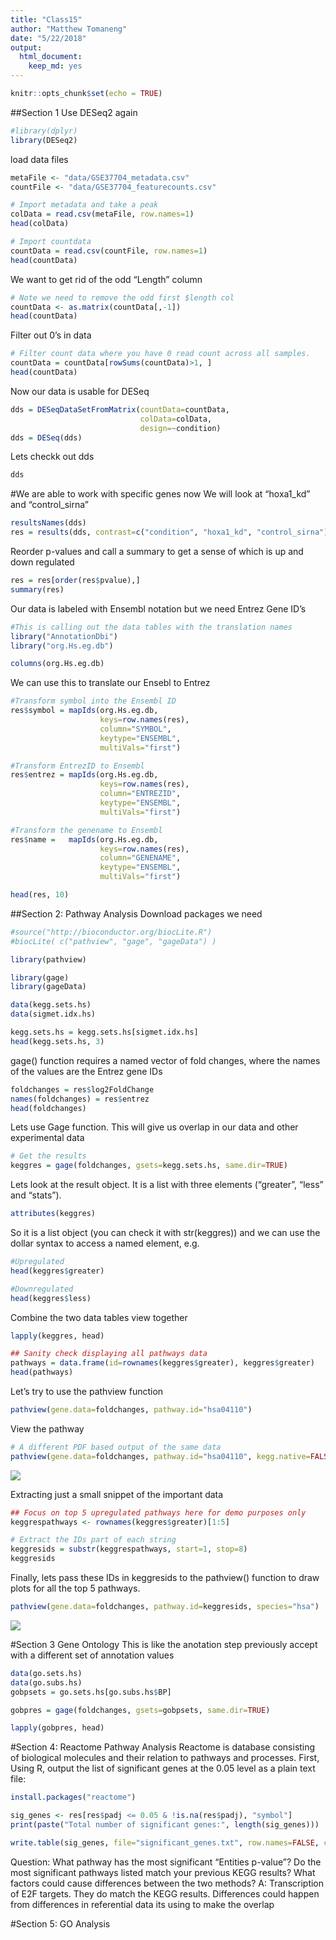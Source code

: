 ```yaml
---
title: "Class15"
author: "Matthew Tomaneng"
date: "5/22/2018"
output: 
  html_document: 
    keep_md: yes
---
```


```r
knitr::opts_chunk$set(echo = TRUE)
```
##Section 1
Use DESeq2 again

```r
#library(dplyr)
library(DESeq2)
```

load data files
```r
metaFile <- "data/GSE37704_metadata.csv"
countFile <- "data/GSE37704_featurecounts.csv"

# Import metadata and take a peak
colData = read.csv(metaFile, row.names=1)
head(colData)
```

```r
# Import countdata
countData = read.csv(countFile, row.names=1)
head(countData)
```

We want to get rid of the odd "Length" column
```r
# Note we need to remove the odd first $length col
countData <- as.matrix(countData[,-1])
head(countData)
```

Filter out 0's in data
```r
# Filter count data where you have 0 read count across all samples.
countData = countData[rowSums(countData)>1, ]
head(countData)
```

Now our data is usable for DESeq
```r
dds = DESeqDataSetFromMatrix(countData=countData,
                             colData=colData,
                             design=~condition)
dds = DESeq(dds)
```

Lets checkk out dds
```r
dds
```

#We are able to work with specific genes now
We will look at “hoxa1_kd” and “control_sirna”
```r
resultsNames(dds)
res = results(dds, contrast=c("condition", "hoxa1_kd", "control_sirna"))
```

Reorder p-values and call a summary to get a sense of which is up and down regulated
```r
res = res[order(res$pvalue),]
summary(res)
```

Our data is labeled with Ensembl notation but we need Entrez Gene ID's
```r
#This is calling out the data tables with the translation names
library("AnnotationDbi")
library("org.Hs.eg.db")

columns(org.Hs.eg.db)
```

We can use this to translate our Ensebl to Entrez
```r
#Transform symbol into the Ensembl ID
res$symbol = mapIds(org.Hs.eg.db,
                    keys=row.names(res), 
                    column="SYMBOL",
                    keytype="ENSEMBL",
                    multiVals="first")

#Transform EntrezID to Ensembl
res$entrez = mapIds(org.Hs.eg.db,
                    keys=row.names(res), 
                    column="ENTREZID",
                    keytype="ENSEMBL",
                    multiVals="first")

#Transform the genename to Ensembl
res$name =   mapIds(org.Hs.eg.db,
                    keys=row.names(res), 
                    column="GENENAME",
                    keytype="ENSEMBL",
                    multiVals="first")

head(res, 10)
```

##Section 2: Pathway Analysis
Download packages we need
```r
#source("http://bioconductor.org/biocLite.R")
#biocLite( c("pathview", "gage", "gageData") )
```

```r
library(pathview)
```

```r
library(gage)
library(gageData)

data(kegg.sets.hs)
data(sigmet.idx.hs)

kegg.sets.hs = kegg.sets.hs[sigmet.idx.hs]
head(kegg.sets.hs, 3)
```

gage() function requires a named vector of fold changes, where the names of the values are the Entrez gene IDs
```r
foldchanges = res$log2FoldChange
names(foldchanges) = res$entrez
head(foldchanges)
```

Lets use Gage function. This will give us overlap in our data and other experimental data
```r
# Get the results
keggres = gage(foldchanges, gsets=kegg.sets.hs, same.dir=TRUE)
```

Lets look at the result object. It is a list with three elements (“greater”, “less” and “stats”).
```r
attributes(keggres)
```

So it is a list object (you can check it with str(keggres)) and we can use the dollar syntax to access a named element, e.g.
```r
#Upregulated
head(keggres$greater)
```

```r
#Downregulated
head(keggres$less)
```

Combine the two data tables view together
```r
lapply(keggres, head)
```

```r
## Sanity check displaying all pathways data
pathways = data.frame(id=rownames(keggres$greater), keggres$greater)
head(pathways)
```

Let's try to use the pathview function
```r
pathview(gene.data=foldchanges, pathway.id="hsa04110")
```

View the pathway
```r
# A different PDF based output of the same data
pathview(gene.data=foldchanges, pathway.id="hsa04110", kegg.native=FALSE)
```
![](hsa04110.pathview.png)


Extracting just a small snippet of the important data
```r
## Focus on top 5 upregulated pathways here for demo purposes only
keggrespathways <- rownames(keggres$greater)[1:5]

# Extract the IDs part of each string
keggresids = substr(keggrespathways, start=1, stop=8)
keggresids
```

Finally, lets pass these IDs in keggresids to the pathview() function to draw plots for all the top 5 pathways.
```r
pathview(gene.data=foldchanges, pathway.id=keggresids, species="hsa")
```
![](hsa04640.pathview.png)

#Section 3 Gene Ontology
This is like the anotation step previously accept with a different set of annotation values
```r
data(go.sets.hs)
data(go.subs.hs)
gobpsets = go.sets.hs[go.subs.hs$BP]

gobpres = gage(foldchanges, gsets=gobpsets, same.dir=TRUE)

lapply(gobpres, head)
```


#Section 4: Reactome Pathway Analysis
Reactome is database consisting of biological molecules and their relation to pathways and processes.
First, Using R, output the list of significant genes at the 0.05 level as a plain text file:

```r
install.packages("reactome")
```

```r
sig_genes <- res[res$padj <= 0.05 & !is.na(res$padj), "symbol"]
print(paste("Total number of significant genes:", length(sig_genes)))
```


```r
write.table(sig_genes, file="significant_genes.txt", row.names=FALSE, col.names=FALSE, quote=FALSE)
```

Question: What pathway has the most significant “Entities p-value”? Do the most significant pathways listed match your previous KEGG results? What factors could cause differences between the two methods?
A: Transcription of E2F targets. They do match the KEGG results. Differences could happen from differences in referential data its using to make the overlap


#Section 5: GO Analysis














